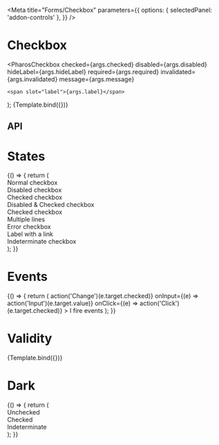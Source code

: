 

<Meta
  title="Forms/Checkbox"
  parameters={{
    options: { selectedPanel: 'addon-controls' },
  }}
/>

# Checkbox

<GuidelineLink path="checkbox" />

  <PharosCheckbox
    checked={args.checked}
    disabled={args.disabled}
    hideLabel={args.hideLabel}
    required={args.required}
    invalidated={args.invalidated}
    message={args.message}
  >
    <span slot="label">{args.label}</span>
  </PharosCheckbox>
);

<Canvas withToolbar>
  <Story
    name="Base"
    args={{
      checked: false,
      disabled: false,
      hideLabel: false,
      label: 'I am a label',
    }}
  >
    {Template.bind({})}
  </Story>
</Canvas>

## API

<ArgsTable of={PharosCheckbox} />

# States

<Canvas withToolbar>
  <Story name="States">
    {() => {
      return (
        <div>
          <div>
            <PharosCheckbox name="one">
              <span slot="label">Normal checkbox</span>
            </PharosCheckbox>
          </div>
          <div>
            <PharosCheckbox name="two" disabled>
              <span slot="label">Disabled checkbox</span>
            </PharosCheckbox>
          </div>
          <div>
            <PharosCheckbox name="three" checked>
              <span slot="label">Checked checkbox</span>
            </PharosCheckbox>
          </div>
          <div>
            <PharosCheckbox name="four" checked disabled>
              <span slot="label">Disabled & Checked checkbox</span>
            </PharosCheckbox>
          </div>
          <div>
            <PharosCheckbox name="five" checked>
              <div slot="label">
                <div>Checked checkbox</div>
                <div>Multiple lines</div>
              </div>
            </PharosCheckbox>
          </div>
          <div>
            <PharosCheckbox name="six" invalidated>
              <span slot="label">Error checkbox</span>
            </PharosCheckbox>
          </div>
          <div>
            <PharosCheckbox name="seven">
              <span slot="label">
                Label with a <PharosLink href="#">link</PharosLink>
              </span>
            </PharosCheckbox>
          </div>
          <div>
            <PharosCheckbox name="eight" indeterminate>
              <span slot="label">Indeterminate checkbox</span>
            </PharosCheckbox>
          </div>
        </div>
      );
    }}
  </Story>
</Canvas>

# Events

<Canvas withToolbar>
  <Story name="Events">
    {() => {
      return (
        <PharosCheckbox
          value="My value"
          onChange={(e) => action('Change')(e.target.checked)}
          onInput={(e) => action('Input')(e.target.value)}
          onClick={(e) => action('Click')(e.target.checked)}
        >
          <span slot="label">I fire events</span>
        </PharosCheckbox>
      );
    }}
  </Story>
</Canvas>

# Validity

<Canvas withToolbar>
  <Story
    name="Validity"
    args={{
      required: true,
      invalidated: true,
      label: 'I am a label',
      message: 'This field is required, please make a selection',
    }}
  >
    {Template.bind({})}
  </Story>
</Canvas>

# Dark

<Canvas withToolbar>
  <Story name="Dark">
    {() => {
      return (
        <div>
          <div className="checkbox-example__container--dark">
            <PharosCheckbox name="dark" dark>
              <span slot="label">Unchecked</span>
            </PharosCheckbox>
          </div>
          <div className="checkbox-example__container--dark">
            <PharosCheckbox name="dark" dark checked>
              <span slot="label">Checked</span>
            </PharosCheckbox>
          </div>
          <div className="checkbox-example__container--dark">
            <PharosCheckbox name="indeterminate" dark indeterminate>
              <span slot="label">Indeterminate</span>
            </PharosCheckbox>
          </div>
        </div>
      );
    }}
  </Story>
</Canvas>

